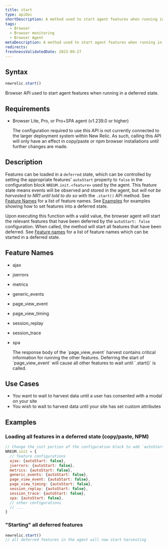 ```yaml
---
title: start
type: apiDoc
shortDescription: A method used to start agent features when running in a deferred state
tags:
  - Browser
  - Browser monitoring
  - Browser Agent
metaDescription: A method used to start agent features when running in a deferred state
redirects:
freshnessValidatedDate: 2023-09-27
---
```


## Syntax

```js
newrelic.start()
```

Browser API used to start agent features when running in a deferred state.

## Requirements

* Browser Lite, Pro, or Pro+SPA agent (v1.239.0 or higher)

  <Callout variant="important">
    The configuration required to use this API is not currently connected to the larger deployment system within New Relic. As such, calling this API will only have an effect in copy/paste or npm browser installations until further changes are made.
  </Callout>

## Description

Features can be loaded in a `deferred` state, which can be controlled by setting the appropriate features' `autoStart` property to `false` in the configuration block `NREUM.init.<feature>` used by the agent. This feature state means events will be observed and stored in the agent, but _will not be harvested to NR1 until told to do so_ with the `.start()` API method. See [Feature Names](#feature-names) for a list of feature names. See [Examples](#examples) for examples showing how to set features into a deferred state.

Upon executing this function with a valid value, the browser agent will start the relevant features that have been deferred by the `autoStart: false` configuration. When called, the method will start all features that have been deferred.
See [Feature names](#feature-names) for a list of feature names which can be started in a deferred state.

## Feature Names

* ajax
* jserrors
* metrics
* generic_events
* page_view_event
* page_view_timing
* session_replay
* session_trace
* spa

  <Callout variant="important">
    The response body of the `page_view_event` harvest contains critical information for running the other features. Deferring the start of `page_view_event` will cause all other features to wait until `.start()` is called.
  </Callout>

## Use Cases

* You want to wait to harvest data until a user has consented with a modal on your site
* You wish to wait to harvest data until your site has set custom attributes

## Examples

### Loading all features in a deferred state (copy/paste, NPM)

```js
// Change the init portion of the configuration block to add `autoStart: false` to any features desired to load in a deferred state
NREUM.init = {
  // feature configurations
  ajax: {autoStart: false},
  jserrors: {autoStart: false},
  metrics: {autoStart: false},
  generic_events: {autoStart: false},
  page_view_event: {autoStart: false},
  page_view_timing: {autoStart: false},
  session_replay: {autoStart: false},
  session_trace: {autoStart: false},
  spa: {autoStart: false},
  // other configurations
  // ...
}
```

### "Starting" all deferred features

```js
newrelic.start()
// all deferred features in the agent will now start harvesting
```
